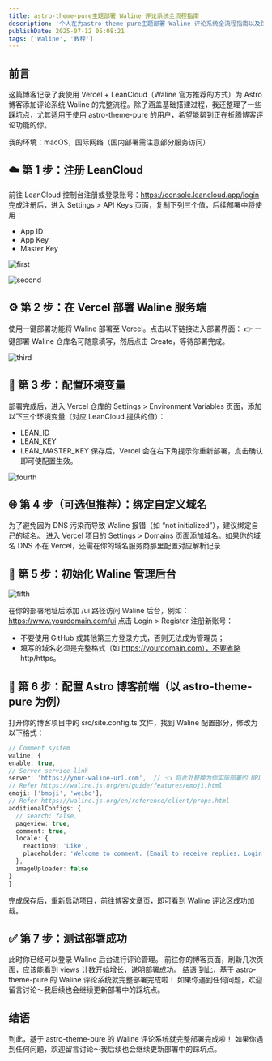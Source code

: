 ```yaml
---
title: astro-theme-pure主题部署 Waline 评论系统全流程指南
description: '个人在为astro-theme-pure主题部署 Waline 评论系统全流程指南以及踩坑'
publishDate: 2025-07-12 05:08:21
tags: ['Waline', '教程']
---
```


## 前言
这篇博客记录了我使用 Vercel + LeanCloud（Waline 官方推荐的方式）为 Astro 博客添加评论系统 Waline 的完整流程。除了涵盖基础搭建过程，我还整理了一些踩坑点，尤其适用于使用 astro-theme-pure 的用户，希望能帮到正在折腾博客评论功能的你。
<Aside>我的环境：macOS，国际网络（国内部署需注意部分服务访问）</Aside>


## ☁️ 第 1 步：注册 LeanCloud
  前往 LeanCloud 控制台注册或登录账号：https://console.leancloud.app/login
  完成注册后，进入 Settings > API Keys 页面，复制下列三个值，后续部署中将使用：
  - App ID
  - App Key
  - Master Key

![first](./first.png)

![second](./second.png)

## ⚙️ 第 2 步：在 Vercel 部署 Waline 服务端
  使用一键部署功能将 Waline 部署至 Vercel。点击以下链接进入部署界面：
  👉 一键部署 Waline
  仓库名可随意填写，然后点击 Create，等待部署完成。

![third](./third.png)

## 🔧 第 3 步：配置环境变量
  部署完成后，进入 Vercel 仓库的 Settings > Environment Variables 页面，添加以下三个环境变量（对应 LeanCloud 提供的值）：
  - LEAN_ID
  - LEAN_KEY
  - LEAN_MASTER_KEY
  保存后，Vercel 会在右下角提示你重新部署，点击确认即可使配置生效。

![fourth](./fourth.png)

## 🌐 第 4 步（可选但推荐）：绑定自定义域名
  为了避免因为 DNS 污染而导致 Waline 报错（如 “not initialized”），建议绑定自己的域名。
  进入 Vercel 项目的 Settings > Domains 页面添加域名。如果你的域名 DNS 不在 Vercel，还需在你的域名服务商那里配置对应解析记录

## 🔑 第 5 步：初始化 Waline 管理后台

![fifth](./fifth.png)

  在你的部署地址后添加 /ui 路径访问 Waline 后台，例如：
https://www.yourdomain.com/ui
  点击 Login > Register 注册新账号：
  - 不要使用 GitHub 或其他第三方登录方式，否则无法成为管理员；
  - 填写的域名必须是完整格式（如 https://yourdomain.com），不要省略 http/https。

## 🧩 第 6 步：配置 Astro 博客前端（以 astro-theme-pure 为例）
  打开你的博客项目中的 src/site.config.ts 文件，找到 Waline 配置部分，修改为以下格式：
  ```ts
// Comment system
waline: {
  enable: true,
  // Server service link
  server: 'https://your-waline-url.com',  // 👈 将此处替换为你实际部署的 URL
  // Refer https://waline.js.org/en/guide/features/emoji.html
  emoji: ['bmoji', 'weibo'],
  // Refer https://waline.js.org/en/reference/client/props.html
  additionalConfigs: {
    // search: false,
    pageview: true,
    comment: true,
    locale: {
      reaction0: 'Like',
      placeholder: 'Welcome to comment. (Email to receive replies. Login is unnecessary)'
    },
    imageUploader: false
  }
}
```

  完成保存后，重新启动项目，前往博客文章页，即可看到 Waline 评论区成功加载。
## ✅ 第 7 步：测试部署成功
此时你已经可以登录 Waline 后台进行评论管理。
前往你的博客页面，刷新几次页面，应该能看到 views 计数开始增长，说明部署成功。
结语
到此，基于 astro-theme-pure 的 Waline 评论系统就完整部署完成啦！
如果你遇到任何问题，欢迎留言讨论～我后续也会继续更新部署中的踩坑点。

## 结语
到此，基于 astro-theme-pure 的 Waline 评论系统就完整部署完成啦！
如果你遇到任何问题，欢迎留言讨论～我后续也会继续更新部署中的踩坑点。
